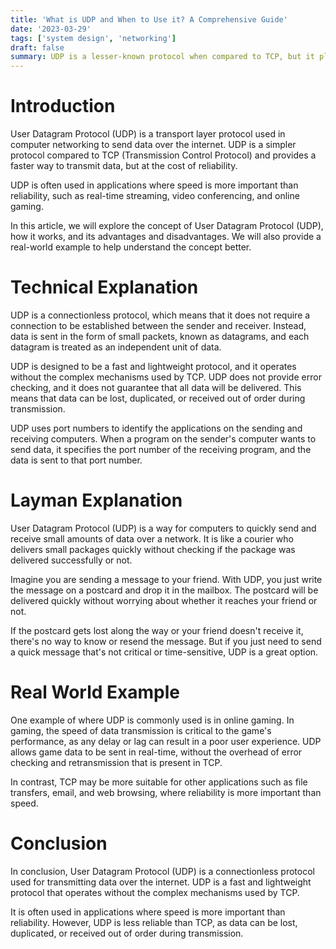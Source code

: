 ```yaml
---
title: 'What is UDP and When to Use it? A Comprehensive Guide'
date: '2023-03-29'
tags: ['system design', 'networking']
draft: false
summary: UDP is a lesser-known protocol when compared to TCP, but it plays a vital role in network communication. If you are looking to learn about UDP and its use cases, you have come to the right place. Read on to explore the ins and outs of UDP and when it should be used.
---
```


# Introduction

User Datagram Protocol (UDP) is a transport layer protocol used in computer networking to send data over the internet. UDP is a simpler protocol compared to TCP (Transmission Control Protocol) and provides a faster way to transmit data, but at the cost of reliability.

UDP is often used in applications where speed is more important than reliability, such as real-time streaming, video conferencing, and online gaming.

In this article, we will explore the concept of User Datagram Protocol (UDP), how it works, and its advantages and disadvantages. We will also provide a real-world example to help understand the concept better.

# Technical Explanation

UDP is a connectionless protocol, which means that it does not require a connection to be established between the sender and receiver. Instead, data is sent in the form of small packets, known as datagrams, and each datagram is treated as an independent unit of data.

UDP is designed to be a fast and lightweight protocol, and it operates without the complex mechanisms used by TCP. UDP does not provide error checking, and it does not guarantee that all data will be delivered. This means that data can be lost, duplicated, or received out of order during transmission.

UDP uses port numbers to identify the applications on the sending and receiving computers. When a program on the sender's computer wants to send data, it specifies the port number of the receiving program, and the data is sent to that port number.

# Layman Explanation

User Datagram Protocol (UDP) is a way for computers to quickly send and receive small amounts of data over a network. It is like a courier who delivers small packages quickly without checking if the package was delivered successfully or not.

Imagine you are sending a message to your friend. With UDP, you just write the message on a postcard and drop it in the mailbox. The postcard will be delivered quickly without worrying about whether it reaches your friend or not.

If the postcard gets lost along the way or your friend doesn't receive it, there's no way to know or resend the message. But if you just need to send a quick message that's not critical or time-sensitive, UDP is a great option.

# Real World Example

One example of where UDP is commonly used is in online gaming. In gaming, the speed of data transmission is critical to the game's performance, as any delay or lag can result in a poor user experience. UDP allows game data to be sent in real-time, without the overhead of error checking and retransmission that is present in TCP.

In contrast, TCP may be more suitable for other applications such as file transfers, email, and web browsing, where reliability is more important than speed.

# Conclusion

In conclusion, User Datagram Protocol (UDP) is a connectionless protocol used for transmitting data over the internet. UDP is a fast and lightweight protocol that operates without the complex mechanisms used by TCP.

It is often used in applications where speed is more important than reliability. However, UDP is less reliable than TCP, as data can be lost, duplicated, or received out of order during transmission.
